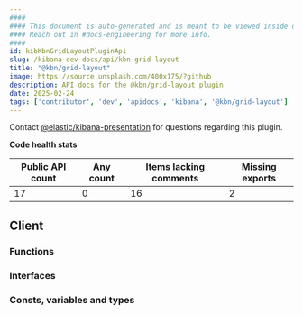 ```yaml
---
####
#### This document is auto-generated and is meant to be viewed inside our experimental, new docs system.
#### Reach out in #docs-engineering for more info.
####
id: kibKbnGridLayoutPluginApi
slug: /kibana-dev-docs/api/kbn-grid-layout
title: "@kbn/grid-layout"
image: https://source.unsplash.com/400x175/?github
description: API docs for the @kbn/grid-layout plugin
date: 2025-02-24
tags: ['contributor', 'dev', 'apidocs', 'kibana', '@kbn/grid-layout']
---
```




Contact [@elastic/kibana-presentation](https://github.com/orgs/elastic/teams/kibana-presentation) for questions regarding this plugin.

**Code health stats**

| Public API count  | Any count | Items lacking comments | Missing exports |
|-------------------|-----------|------------------------|-----------------|
| 17 | 0 | 16 | 2 |

## Client

### Functions
<DocDefinitionList data={kbnGridLayoutObj.client.functions}/>

### Interfaces
<DocDefinitionList data={kbnGridLayoutObj.client.interfaces}/>

### Consts, variables and types
<DocDefinitionList data={kbnGridLayoutObj.client.misc}/>

